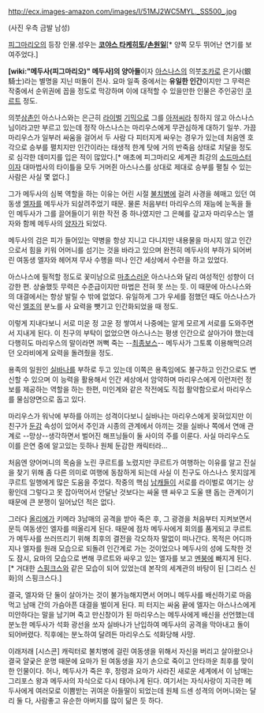 http://ecx.images-amazon.com/images/I/51MJ2WC5MYL._SS500_.jpg

(사진 우측 금발 남성)

[[피그마리오]]의 등장 인물.성우는 '''[[코야스 타케히토]]/[[손원일]]'''[* 양쪽 모두 뛰어난 연기를 보여주었다.]

'''[wiki:"메두사(피그마리오)" 메두사]의 양아들'''이자 [[아스나스]]의 의붓[[조카]]로 은기사(銀騎士)라는 별명을 지닌 떠돌이 전사. 요마 일족 중에서는 '''유일한 인간'''이지만 그 무력은 작중에서 순위권에 꼽을 정도로 막강하며 이에 대적할 수 있을만한 인물은 주인공인 [[쿠르트]] 정도. 

의붓[[삼촌]]인 아스나스와는 은근히 [[라이벌]] [[기믹]]으로 그를 [[아저씨]]라 칭하지 않고 아스나스님이라고만 부르고 있는데 정작 아스나스는 마리우스에게 무관심하게 대하기 일쑤. 가끔 마리우스가 일부러 싸움을 걸어서 두 사람 다 피터지게 싸우는 경우가 있는데 처음엔 호각으로 승부를 펼치지만 인간이라는 태생적 한계 탓에 거의 반죽음 상태로 치달을 정도로 심각한 데미지를 입은 적이 많았다.[* 애초에 피그마리오 세계관 최강의 [[소드마스터]]이자 대마법사의 타이틀을 모두 거머쥔 아스나스를 상대로 제대로 승부를 펼칠 수 있는 사람은 사실 몇 없다.]

그가 메두사의 심복 역할을 하는 이유는 어린 시절 [[불치병]]에 걸려 사경을 헤매고 있던 여동생 [[엘자]]를 메두사가 되살려주었기 때문. 물론 처음부터 마리우스의 재능에 눈독을 들인 메두사가 그를 끌어들이기 위한 작전 중 하나였지만 그 은혜를 갚고자 마리우스는 엘자와 함께 메두사의 [[양자]]가 되었다. 

메두사의 검은 피가 들어있는 약병을 항상 지니고 다니지만 내용물을 마시지 않고 인간으로서 힘을 키워 어머니를 섬기는 것을 바라고 있으며 완전히 메두사의 부하가 되어버린 여동생 엘자와 헤어져 무사 수행을 떠나 인간 세상에서 수련을 하고 있었다.

아스나스에 필적할 정도로 꽃미남으로 [[마초]]스러운 아스나스와 달리 여성적인 성향이 더 강한 편. 상술했듯 무력은 수준급이지만 마법은 전혀 못 쓰는 듯. 이 때문에 아스나스와의 대결에서는 항상 발릴 수 밖에 없었다. 유일하게 그가 우세를 점했던 때도 아스나스가 악신 [[엘조]]의 분노를 사 요력을 뺏기고 인간화되었을 때 정도. 

이렇게 지내다보니 서로 미운 정 고운 정 쌓여서 나중에는 알게 모르게 서로를 도와주면서 지내게 된다. 이 친구의 부탁이 없었으면 아스나스는 평생 인간으로 살아가야 했는데 다행히도 마리우스의 말이라면 꺼뻑 죽는 --[[최종보스]]-- 메두사가 그토록 이용해먹으려던 오라비에게 요력을 돌려줬을 정도.

용족의 일원인 [[실바나]]를 부하로 두고 있는데 이쪽은 용족임에도 불구하고 인간으로도 변신할 수 있으며 이 능력을 활용해서 인간 세상에서 암약하며 마리우스에게 이런저런 정보를 제공하는 역할을 하는 한편, 미인계와 같은 작전에도 직접 활약함으로서 마리우스를 물심양면으로 돕고 있다. 

마리우스가 워낙에 부하를 아끼는 성격이다보니 실바나는 마리우스에게 꽂혀있지만 이 친구가 [[둔감]] 속성이 있어서 주인과 시종의 관계에서 아끼는 것을 실바나 쪽에서 연애 관계로 --망상--생각하면서 벌어진 해프닝들이 둘 사이의 주를 이룬다. 사실 마리우스도 이를 은연 중에 알고있는 듯하나 원체 둔감한 캐릭터라...

처음엔 양어머니의 목숨을 노린 쿠르트를 노렸지만 쿠르트가 여행하는 이유를 알고 진실을 찾기 위해 좀 다른 의미로 여행에 동참하게 되는데 사실 이 친구도 아스나스 못지않게 쿠르트 일행에게 많은 도움을 주었다. 작중의 핵심 [[남캐]]들이 서로를 라이벌로 여기는 상황인데 그렇다고 못 잡아먹어서 안달난 것보다는 싸울 땐 싸우고 도울 땐 돕는 관계이기 때문에 큰 분쟁이 일어났던 적은 없다.

그러다 [[올리에]]가 키메라 3남매의 공격을 받아 죽은 후, 그 광경을 처음부터 지켜보면서 문득 여동생인 엘자를 떠올리게 된다. 때문에 점차 메두사에게 회의를 품게되고 쿠르트가 메두사를 쓰러뜨리기 위해 최후의 결전을 각오하자 말없이 떠나간다. 목적은 어디까지나 엘자를 원래 모습으로 되돌려 인간계로 가는 것이었으나 메두사의 성에 도착한 것도 잠시, 요마의 모습으로 변해 쿠르트와 싸우고 있는 엘자를 보고 [[멘붕]]에 빠지게 된다.[* 거대한 [[스핑크스]]와 같은 모습이 되어 있었는데 본작의 세계관의 바탕이 된 [그리스 신화]의 스핑크스다.]

결국, 엘자와 단 둘이 살아가는 것이 불가능해지면서 어머니 메두사를 배신하기로 마음먹고 남매 간의 가슴아픈 대결을 벌이게 된다. 피 터지는 싸움 끝에 엘자는 아스나스에게 미안하다는 말을 남기며 죽고 만신창이가 된 마리우스는 메두사에게 배신을 선언했는데 분노한 메두사가 석화 광선을 쏘자 실바나가 난입하여 메두사의 공격을 막아내고 돌이 되어버렸다. 직후에는 분노하여 달려든 마리우스도 석화당해 사망.

이래저래 [시스콘] 캐릭터로 불치병에 걸린 여동생을 위해서 자신을 버리고 살아왔으나 결국 얄궂은 운명 때문에 요마가 된 여동생을 자기 손으로 죽이고 안타까운 최후를 맞이한 인물이다. 허나, 메두사가 죽은 후, 정령과 요마가 사라진 새로운 세계에서 이 남매는 그리포스 왕과 메두사의 자식으로 다시 태어나게 된다. 여기서는 자식사랑이 지극한 메두사에게 여러모로 이쁨받는 귀여운 아들딸이 되었는데 원체 드센 성격의 어머니와는 달리 둘 다, 사람좋고 유순한 아버지를 많이 닮은 듯 하다.

